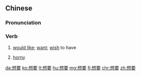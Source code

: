 ==Chinese==
{{zh-forms}}

===Pronunciation===
{{zh-pron
|m=xiǎngyào
|c=soeng2 jiu3
|cat=v
}}

===Verb===
{{zh-verb}}

# [[would like]]; [[want]]; [[wish]] to have
#: {{zh-x|我 想要 一 所 帶 閣樓 的 房子。|I '''would like''' a house with an attic.}}
# {{lb|zh|euphemistic}} [[horny]]

[[da:想要]]
[[ko:想要]]
[[lt:想要]]
[[hu:想要]]
[[mg:想要]]
[[fj:想要]]
[[chr:想要]]
[[zh:想要]]